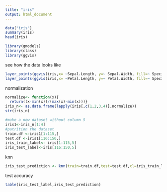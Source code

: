 ```yaml
---
title: "iris"
output: html_document
---
```

```r
data("iris")
summary(iris)
head(iris)
```

```r
library(gmodels)
library(class)
library(ggvis)
```

see how the data looks like
```r
layer_points(ggvis(iris,x= ~Sepal.Length, y=~ Sepal.Width, fill=~ Species))
layer_points(ggvis(iris,x= ~Petal.Length, y=~ Petal.Width, fill=~ Species))
```
normalization
```r
normalize<- function(x){
  return((x-min(x))/(max(x)-min(x)))}
iris_n<- as.data.frame(lapply(iris[,c(1,2,3,4)],normalize))
str(iris_n)
```


```r
#make a new dataset without column 5
iris1<-iris_n[1:4]
#patrition the dataset
train.df <-iris1[1:115,]
test.df <-iris1[116:150,]
iris_train_label<- iris[1:115,5]
iris_test_label<-iris[116:150,5]
```

knn
```r
iris_test_prediction <- knn(train=train.df,test=test.df,cl=iris_train_label,k=10)
```

test accuracy
```r
table(iris_test_label,iris_test_prediction)
```


